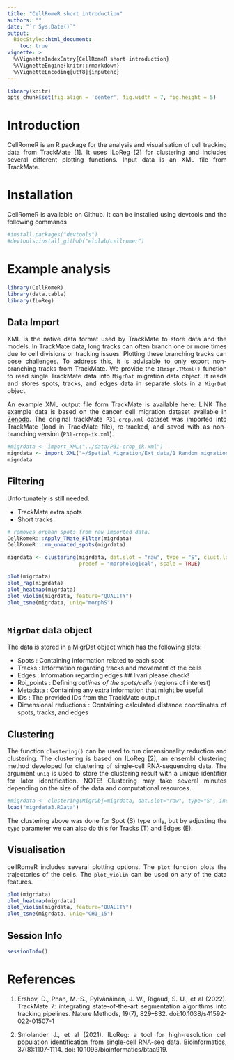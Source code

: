 ```yaml
---
title: "CellRomeR short introduction"
authors: ""
date: "`r Sys.Date()`"
output: 
  BiocStyle::html_document:
    toc: true
vignette: >
  %\VignetteIndexEntry{CellRomeR short introduction}
  %\VignetteEngine{knitr::rmarkdown}
  %\VignetteEncoding[utf8]{inputenc}
---
```

  
<style>
body {
text-align: justify}
</style>
  
```r
library(knitr)
opts_chunk$set(fig.align = 'center', fig.width = 7, fig.height = 5)
```

# Introduction 

CellRomeR is an R package for the analysis and visualisation of cell tracking data from TrackMate [1]. It uses ILoReg [2] for clustering and includes several different plotting functions. Input data is an XML file from TrackMate.

# Installation

CellRomeR is available on Github. It can be installed using devtools and the following commands

```r
#install.packages("devtools")
#devtools:install_github("elolab/cellromer")
```

# Example analysis

```r
library(CellRomeR)
library(data.table)
library(ILoReg)
```

## Data Import

XML is the native data format used by TrackMate to store data and the models. In TrackMate data, long tracks can often branch one or more times due to cell divisions or tracking issues. Plotting these branching tracks can pose challenges. To address this, it is advisable to only export non-branching tracks from TrackMate. We provide the `IRmigr.TMxml()` function to read single TrackMate data into `MigrDat` migration data object. It reads and stores spots, tracks, and edges data in separate slots in a `MigrDat` object.

An example XML output file form TrackMate is available here: LINK
The example data is based on the cancer cell migration dataset available in [Zenodo](https://zenodo.org/records/5206107). The original trackMate `P31-crop.xml` dataset was imported into TrackMate (load in TrackMate file), re-tracked, and saved with as non-branching version (`P31-crop-ik.xml`).


```r
#migrdata <- import_XML("../data/P31-crop_ik.xml")
migrdata <- import_XML("~/Spatial_Migration/Ext_data/1_Random_migration_HeLa_cells.xml")
migrdata

```


## Filtering 

Unfortunately is still needed. 

- TrackMate extra spots 
- Short tracks 

```r

# removes orphan spots from raw imported data. 
CellRomeR:::Apply_TMate_Filter(migrdata)
CellRomeR:::rm_unmated_spots(migrdata)


```


```r

migrdata <- clustering(migrdata, dat.slot = "raw", type = "S", clust.label = "morphS", kILoReg = 5, 
                       predef = "morphological", scale = TRUE)

```


```r


plot(migrdata)
plot_rag(migrdata)
plot_heatmap(migrdata)
plot_violin(migrdata, feature="QUALITY")
plot_tsne(migrdata, uniq="morphS")



```


## `MigrDat` data object

The data is stored in a MigrDat object which has the following slots:

- Spots      : Containing information related to each spot
- Tracks     : Information regarding tracks and movement of the cells
- Edges      : Information regarding edges ## Iivari please check!
- Roi_points : Defining *outlines of the spots/cells* (regions of interest)
- Metadata   : Containing any extra information that might be useful
- IDs        : The provided IDs from the TrackMate output
- Dimensional 
  reductions : Containing calculated distance coordinates of spots, tracks, and edges
    
## Clustering

The function `clustering()` can be used to run dimensionality reduction and clustering. The clustering is based on ILoReg [2], an ensembl clustering method developed for clustering of single-cell RNA-sequencing data. The argument `uniq` is used to store the clustering result with a unique identifier for later identification. NOTE! Clustering may take several minutes depending on the size of the data and computational resources. 

```r

#migrdata <- clustering(MigrObj=migrdata, dat.slot="raw", type="S", incl.pattern=c("CH1"), uniq="CH1_15", kILoReg=15)
load("migrdata3.RData")

```

The clustering above was done for Spot (S) type only, but by adjusting the `type` parameter we can also do this for Tracks (T) and Edges (E).

## Visualisation

cellRomeR includes several plotting options. The `plot` function plots the trajectories of the cells. The `plot_violin` can be used on any of the data features. 


```r

plot(migrdata)
plot_heatmap(migrdata)
plot_violin(migrdata, feature="QUALITY")
plot_tsne(migrdata, uniq="CH1_15")


```

## Session Info

```r

sessionInfo()
```

# References

1. Ershov, D., Phan, M.-S., Pylvänäinen, J. W., Rigaud, S. U., et al (2022). TrackMate 7: integrating state-of-the-art segmentation algorithms into tracking pipelines. Nature Methods, 19(7), 829–832. doi:10.1038/s41592-022-01507-1

2. Smolander J., et al (2021). ILoReg: a tool for high-resolution cell population identification from single-cell RNA-seq data. Bioinformatics, 37(8):1107-1114. doi: 10.1093/bioinformatics/btaa919.

